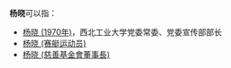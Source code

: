 '''杨晓'''可以指：
* [[杨晓_(1970年)|杨晓 (1970年)]]，西北工业大学党委常委、党委宣传部部长
* [[杨晓_(赛艇运动员)|杨晓 (赛艇运动员)]]
* [[杨晓_(慈善基金會董事長)|杨晓 (慈善基金會董事長)]]

{{disambig}}